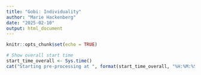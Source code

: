 ```yaml
---
title: "Gobi: Individuality"
author: "Marie Hackenberg"
date: "2025-02-10"
output: html_document
---
```


```r
knitr::opts_chunk$set(echo = TRUE)
```

```r
# Show overall start time
start_time_overall <- Sys.time()
cat("Starting pre-processing at ", format(start_time_overall, "%H:%M:%S"), "\n")
```